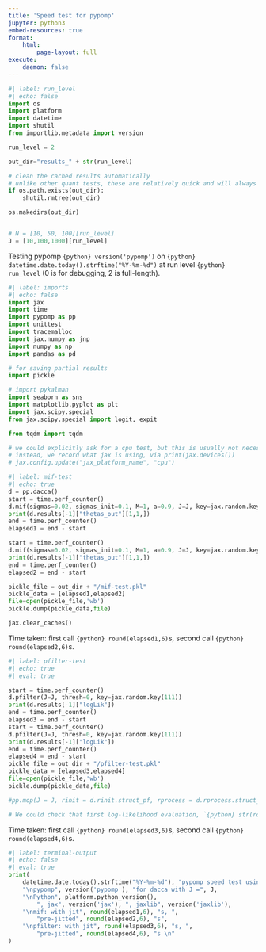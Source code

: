 ```yaml
---
title: 'Speed test for pypomp'
jupyter: python3
embed-resources: true
format: 
    html:
        page-layout: full
execute:
    daemon: false
---
```


```python
#| label: run_level
#| echo: false
import os
import platform
import datetime
import shutil
from importlib.metadata import version

run_level = 2

out_dir="results_" + str(run_level)

# clean the cached results automatically
# unlike other quant tests, these are relatively quick and will always replace saved files
if os.path.exists(out_dir):
    shutil.rmtree(out_dir)

os.makedirs(out_dir)


# N = [10, 50, 100][run_level]
J = [10,100,1000][run_level]
```

Testing pypomp `{python} version('pypomp')` on `{python} datetime.date.today().strftime("%Y-%m-%d")` at run level `{python} run_level` (0 is for debugging, 2 is full-length).

```python
#| label: imports
#| echo: false
import jax
import time
import pypomp as pp
import unittest
import tracemalloc
import jax.numpy as jnp
import numpy as np
import pandas as pd

# for saving partial results
import pickle

# import pykalman
import seaborn as sns
import matplotlib.pyplot as plt
import jax.scipy.special
from jax.scipy.special import logit, expit

from tqdm import tqdm

# we could explicitly ask for a cpu test, but this is usually not necessary
# instead, we record what jax is using, via print(jax.devices())
# jax.config.update("jax_platform_name", "cpu")

```

```python
#| label: mif-test
#| echo: true
d = pp.dacca()
start = time.perf_counter()
d.mif(sigmas=0.02, sigmas_init=0.1, M=1, a=0.9, J=J, key=jax.random.key(111), thresh=0,n_monitors=0)
print(d.results[-1]["thetas_out"][1,1,])
end = time.perf_counter()
elapsed1 = end - start

start = time.perf_counter()
d.mif(sigmas=0.02, sigmas_init=0.1, M=1, a=0.9, J=J, key=jax.random.key(111), thresh=0,n_monitors=0)
print(d.results[-1]["thetas_out"][1,1,])
end = time.perf_counter()
elapsed2 = end - start

pickle_file = out_dir + "/mif-test.pkl"
pickle_data = [elapsed1,elapsed2]
file=open(pickle_file,'wb')
pickle.dump(pickle_data,file)

jax.clear_caches()        

```

Time taken: first call `{python} round(elapsed1,6)`s, second call  `{python} round(elapsed2,6)`s.


```python
#| label: pfilter-test
#| echo: true
#| eval: true

start = time.perf_counter()
d.pfilter(J=J, thresh=0, key=jax.random.key(111))
print(d.results[-1]["logLik"])
end = time.perf_counter()
elapsed3 = end - start
start = time.perf_counter()
d.pfilter(J=J, thresh=0, key=jax.random.key(111))
print(d.results[-1]["logLik"])
end = time.perf_counter()
elapsed4 = end - start
pickle_file = out_dir + "/pfilter-test.pkl"
pickle_data = [elapsed3,elapsed4]
file=open(pickle_file,'wb')
pickle.dump(pickle_data,file)

#pp.mop(J = J, rinit = d.rinit.struct_pf, rprocess = d.rprocess.struct_pf, dmeasure = d.dmeasure, theta = d.theta, ys = d.ys, covars = d.covars, alpha = 0.9)

# We could check that first log-likelihood evaluation, `{python} str(round(loglik3,6))`, matches second evaluation,  `{python} str(round(loglik4,6))`. 

```

Time taken: first call `{python} round(elapsed3,6)`s, second call  `{python} round(elapsed4,6)`s.



```python
#| label: terminal-output
#| echo: false
#| eval: true
print(
    datetime.date.today().strftime("%Y-%m-%d"), "pypomp speed test using",jax.devices(), 
    "\npypomp", version('pypomp'), "for dacca with J =", J,
    "\nPython", platform.python_version(),
        ", jax", version('jax'), ", jaxlib", version('jaxlib'),
    "\nmif: with jit", round(elapsed1,6), "s, ",
        "pre-jitted", round(elapsed2,6), "s",
    "\npfilter: with jit", round(elapsed3,6), "s, ",
        "pre-jitted", round(elapsed4,6), "s \n"
)


```
